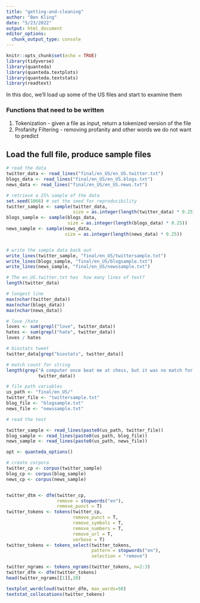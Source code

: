 ```yaml
---
title: "getting-and-cleaning"
author: "Ben Kling"
date: "5/23/2022"
output: html_document
editor_options: 
  chunk_output_type: console
---
```


```r
knitr::opts_chunk$set(echo = TRUE)
library(tidyverse)
library(quanteda)
library(quanteda.textplots)
library(quanteda.textstats)
library(readtext)
```

In this doc, we'll load up some of the US files and start to examine them

### Functions that need to be written

1. Tokenization - given a file as input, return a tokenized version of the file
2. Profanity Filtering - removing profanity and other words we do not want to 
predict

## Load the full file, produce sample files
```r

# read the data
twitter_data <- read_lines("final/en_US/en_US.twitter.txt")
blogs_data <- read_lines("final/en_US/en_US.blogs.txt")
news_data <- read_lines("final/en_US/en_US.news.txt")

# retrieve a 25% sample of the data
set.seed(1066) # set the seed for reproducibility
twitter_sample <- sample(twitter_data, 
                         size = as.integer(length(twitter_data) * 0.25))
blogs_sample <- sample(blogs_data,
                       size = as.integer(length(blogs_data) * 0.25))
news_sample <- sample(news_data,
                      size = as.integer(length(news_data) * 0.25))


# write the sample data back out
write_lines(twitter_sample, "final/en_US/twittersample.txt")
write_lines(blogs_sample, "final/en_US/blogsample.txt")
write_lines(news_sample, "final/en_US/newssample.txt")
```


```r
# The en_US.twitter.txt has  how many lines of text?
length(twitter_data)

# longest line
max(nchar(twitter_data))
max(nchar(blogs_data))
max(nchar(news_data))

# love /hate
loves <- sum(grepl("love", twitter_data))
hates <- sum(grepl("hate", twitter_data))
loves / hates

# biostats tweet
twitter_data[grep("biostats", twitter_data)]

# match count for string
length(grep("A computer once beat me at chess, but it was no match for me at kickboxing",
            twitter_data))
```

```r

# file path variables
us_path <- "final/en_US/"
twitter_file <- "twittersample.txt"
blog_file <- "blogsample.txt"
news_file <- "newssample.txt"

# read the text

twitter_sample <- read_lines(paste0(us_path, twitter_file))
blog_sample <- read_lines(paste0(us_path, blog_file))
news_sample <- read_lines(paste0(us_path, news_file))

opt <- quanteda_options()

# create corpora
twitter_cp <- corpus(twitter_sample)
blog_cp <- corpus(blog_sample)
news_cp <- corpus(news_sample)


twitter_dtm <- dfm(twitter_cp, 
                   remove = stopwords("en"),
                   remove_punct = T)
twitter_tokens <- tokens(twitter_cp,
                         remove_punct = T,
                         remove_symbols = T,
                         remove_numbers = T,
                         remove_url = T,
                         verbose = T)
twitter_tokens <- tokens_select(twitter_tokens,
                                pattern = stopwords("en"),
                                selection = "remove")

twitter_ngrams <- tokens_ngrams(twitter_tokens, n=2:3)
twitter_dfm <- dfm(twitter_tokens)
head(twitter_ngrams[[1]],20)

textplot_wordcloud(twitter_dfm, max_words=50)
textstat_collocations(twitter_tokens)

```
